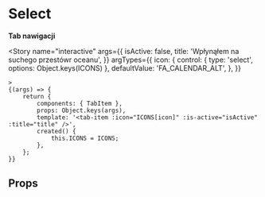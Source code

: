 
<Meta title="components/TabItem" component={TabItem} />

# Select

**Tab nawigacji**

<Story
	name="interactive"
	args={{
		isActive: false,
		title: 'Wpłynąłem na suchego przestówr oceanu',
	}}
	argTypes={{
		icon: {
			control: { type: 'select', options: Object.keys(ICONS) },
			defaultValue: 'FA_CALENDAR_ALT',
		},
	}}
>
	>
	{(args) => {
		return {
			components: { TabItem },
			props: Object.keys(args),
			template: '<tab-item :icon="ICONS[icon]" :is-active="isActive" :title="title" />',
			created() {
				this.ICONS = ICONS;
			},
		};
	}}
</Story>

## Props

<Props of={WnlSelect} />
